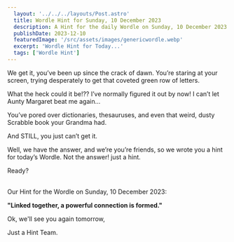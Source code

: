 ```yaml
---
  layout: '../../../layouts/Post.astro'
  title: Wordle Hint for Sunday, 10 December 2023
  description: A Hint for the daily Wordle on Sunday, 10 December 2023
  publishDate: 2023-12-10
  featuredImage: '/src/assets/images/genericwordle.webp'
  excerpt: 'Wordle Hint for Today...'
  tags: ['Wordle Hint']
---
```


  We get it, you’ve been up since the crack of dawn. You’re staring at your screen, trying desperately to get that coveted green row of letters. 

  What the heck could it be!??
  I’ve normally figured it out by now!
  I can’t let Aunty Margaret beat me again… 

  You’ve pored over dictionaries, thesauruses, and even that weird, dusty Scrabble book your Grandma had.

  And STILL, you just can’t get it. 

  Well, we have the answer, and we’re you’re friends, so we wrote you a hint for today’s Wordle.
  Not the answer! just a hint. 

  Ready?<br /><br />

  Our Hint for the Wordle on Sunday, 10 December 2023:

  **"Linked together, a powerful connection is formed."**

  Ok, we'll see you again tomorrow, 

  Just a Hint Team.
  